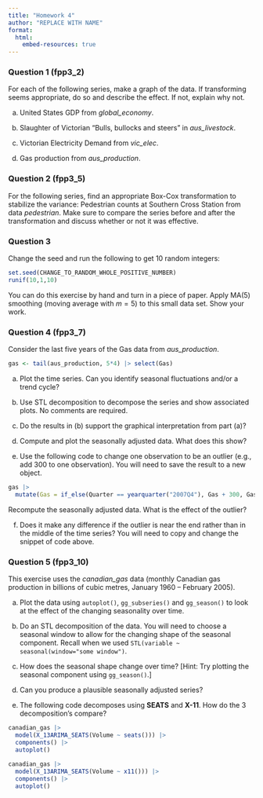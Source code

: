 ```yaml
---
title: "Homework 4"
author: "REPLACE WITH NAME"
format:
  html:
    embed-resources: true
---
```


### Question 1 (fpp3_2)

For each of the following series, make a graph of the data. If transforming seems appropriate, do so and describe the effect. If not, explain why not.

a.  United States GDP from *global_economy*.


b.  Slaughter of Victorian “Bulls, bullocks and steers” in *aus_livestock*.


c.  Victorian Electricity Demand from *vic_elec*.


d.  Gas production from *aus_production*.





### Question 2 (fpp3_5)

For the following series, find an appropriate Box-Cox transformation to stabilize the variance: Pedestrian counts at Southern Cross Station from data *pedestrian*. Make sure to compare the series before and after the transformation and discuss whether or not it was effective.





### Question 3

Change the seed and run the following to get 10 random integers:

```r
set.seed(CHANGE_TO_RANDOM_WHOLE_POSITIVE_NUMBER)
runif(10,1,10)
```

You can do this exercise by hand and turn in a piece of paper. Apply MA(5) smoothing (moving average with $m=5$) to this small data set. Show your work.





### Question 4 (fpp3_7)

Consider the last five years of the Gas data from *aus_production*.

```r
gas <- tail(aus_production, 5*4) |> select(Gas)
```

a.  Plot the time series. Can you identify seasonal fluctuations and/or a trend cycle?


b.  Use STL decomposition to decompose the series and show associated plots. No comments are required.


c.  Do the results in (b) support the graphical interpretation from part (a)?


d.  Compute and plot the seasonally adjusted data. What does this show?


e.  Use the following code to change one observation to be an outlier (e.g., add 300 to one observation). You will need to save the result to a new object.


```r
gas |>
  mutate(Gas = if_else(Quarter == yearquarter("2007Q4"), Gas + 300, Gas))
```

Recompute the seasonally adjusted data. What is the effect of the outlier?



f.  Does it make any difference if the outlier is near the end rather than in the middle of the time series? You will need to copy and change the snippet of code above.




### Question 5 (fpp3_10)

This exercise uses the *canadian_gas* data (monthly Canadian gas production in billions of cubic metres, January 1960 – February 2005).

a.  Plot the data using `autoplot()`, `gg_subseries()` and `gg_season()` to look at the effect of the changing seasonality over time.


b.  Do an STL decomposition of the data. You will need to choose a seasonal window to allow for the changing shape of the seasonal component. Recall when we used `STL(variable ~ seasonal(window="some window")`.


c.  How does the seasonal shape change over time? \[Hint: Try plotting the seasonal component using `gg_season()`.\]


d.  Can you produce a plausible seasonally adjusted series?


e.  The following code decomposes using **SEATS** and **X-11**. How do the 3 decomposition's compare?

```r
canadian_gas |>
  model(X_13ARIMA_SEATS(Volume ~ seats())) |>
  components() |>
  autoplot()
  
canadian_gas |>
  model(X_13ARIMA_SEATS(Volume ~ x11())) |>
  components() |>
  autoplot()
```
